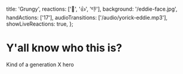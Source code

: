   title: 'Grungy',
  reactions: ['🍅', '👍', '👎'],
  background: '/eddie-face.jpg',
  handActions: ['17'],
  audioTransitions: ['/audio/yorick-eddie.mp3'],
  showLiveReactions: true,
};

# Y'all know who this is?

Kind of a generation X hero
